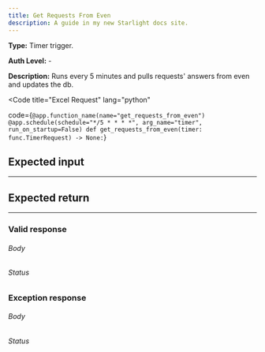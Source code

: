 ```yaml
---
title: Get Requests From Even
description: A guide in my new Starlight docs site.
---
```




**Type:** Timer trigger.

**Auth Level:** -

**Description:** Runs every 5 minutes and pulls requests' answers from even and updates the db.

<Code
  title="Excel Request"
  lang="python"
  
  code={`
    @app.function_name(name="get_requests_from_even")
    @app.schedule(schedule="*/5 * * * *", arg_name="timer", run_on_startup=False)
    def get_requests_from_even(timer: func.TimerRequest) -> None:
    `}
></Code>

## Expected input

---

## Expected return

---


### Valid response

###### Body

###### Status

### Exception response

###### Body

###### Status
